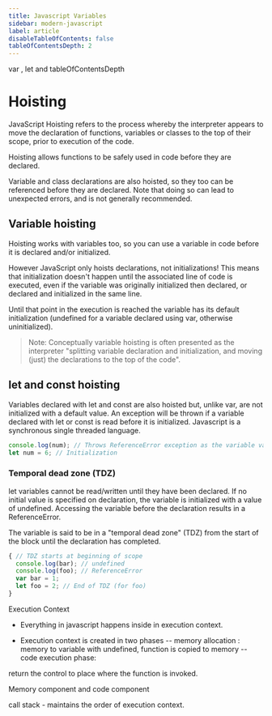 ```yaml
---
title: Javascript Variables
sidebar: modern-javascript
label: article
disableTableOfContents: false
tableOfContentsDepth: 2
---
```


var , let and tableOfContentsDepth

# Hoisting
JavaScript Hoisting refers to the process whereby the interpreter appears to move the declaration of functions, variables or classes to the top of their scope, prior to execution of the code.

Hoisting allows functions to be safely used in code before they are declared.

Variable and class declarations are also hoisted, so they too can be referenced before they are declared. Note that doing so can lead to unexpected errors, and is not generally recommended.

## Variable hoisting
Hoisting works with variables too, so you can use a variable in code before it is declared and/or initialized.

However JavaScript only hoists declarations, not initializations! This means that initialization doesn't happen until the associated line of code is executed, even if the variable was originally initialized then declared, or declared and initialized in the same line.

Until that point in the execution is reached the variable has its default initialization (undefined for a variable declared using var, otherwise uninitialized).

> Note: Conceptually variable hoisting is often presented as the interpreter "splitting variable declaration and initialization, and moving (just) the declarations to the top of the code".

## let and const hoisting

Variables declared with let and const are also hoisted but, unlike var, are not initialized with a default value. An exception will be thrown if a variable declared with let or const is read before it is initialized.
Javascript is a synchronous single threaded language.

```js
console.log(num); // Throws ReferenceError exception as the variable value is uninitialized
let num = 6; // Initialization
```

### Temporal dead zone (TDZ)
let variables cannot be read/written until they have been declared. If no initial value is specified on declaration, the variable is initialized with a value of undefined. Accessing the variable before the declaration results in a ReferenceError.

The variable is said to be in a "temporal dead zone" (TDZ) from the start of the block until the declaration has completed.

```js
{ // TDZ starts at beginning of scope
  console.log(bar); // undefined
  console.log(foo); // ReferenceError
  var bar = 1;
  let foo = 2; // End of TDZ (for foo)
}
```

Execution Context

- Everything in javascript happens inside in execution context.

- Execution context is created in two phases
  -- memory allocation : memory to variable with undefined, function is copied to memory
  -- code execution phase:

return the control to place where the function is invoked.

Memory component and code component

call stack - maintains the order of execution context.


